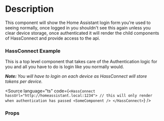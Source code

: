 
<Meta title="INTRODUCTION/Getting Started" />

# Description
This component will show the Home Assistant login form you're used to seeing normally, once logged in you shouldn't see
this again unless you clear device storage, once authenticated it will render the child components of HassConnect and provide access to the api.

### HassConnect Example

This is a top level component that takes care of the Authentication logic for you and all you have to do is login like you normally would.

<i><b>Note: </b>You will have to login on each device as HassConnect will store tokens per device.</i>

<Source language="ts" code={`
<HassConnect hassUrl="http://homeassistant.local:1234">
    // this will only render when authentication has passed
    <SomeComponent />
</HassConnect>
`} />

### Props
<ArgTypes of={HassConnect} />